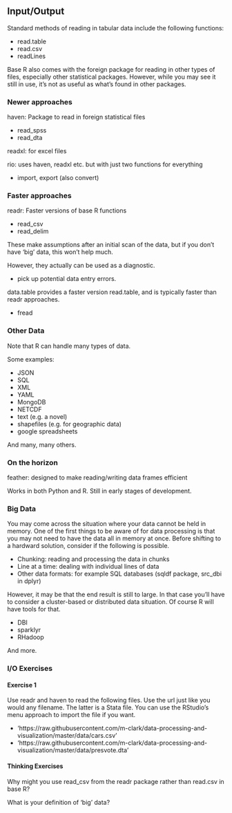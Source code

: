 ## Input/Output


Standard methods of reading in tabular data include the following functions:

- <span class="func">read.table</span>
- <span class="func">read.csv</span>
- <span class="func">readLines</span>

Base R also comes with the <span class="pack">foreign</span> package for reading in other types of files, especially other statistical packages. However, while you may see it still in use, it's not as useful as what's found in other packages.


### Newer approaches

<span class="pack">haven</span>: Package to read in foreign statistical files

  - <span class="func">read_spss</span>
  - <span class="func">read_dta</span>

<span class="pack">readxl</span>: for excel files

<span class="pack">rio</span>: uses haven, readxl etc. but with just two functions for everything

- <span class="func">import</span>, <span class="func">export</span> (also <span class="func">convert</span>)


### Faster approaches

<span class="pack">readr</span>: Faster versions of base R functions

  - <span class="func">read_csv</span>
  - <span class="func">read_delim</span>

These make assumptions after an initial scan of the data, but if you don't have 'big' data, this won't help much.

However, they actually can be used as a diagnostic.

  - pick up potential data entry errors.


<span class="pack">data.table</span> provides a faster version <span class="func">read.table</span>, and is typically faster than <span class="pack">readr</span> approaches.

  - <span class="func">fread</span>




### Other Data

Note that R can handle many types of data.

Some examples:

- JSON
- SQL
- XML
- YAML
- MongoDB
- NETCDF
- text (e.g. a novel)
- shapefiles (e.g. for geographic data)
- google spreadsheets

And many, many others.


### On the horizon
 
<span class="pack">feather</span>: designed to make reading/writing data frames efficient

Works in both Python and R. Still in early stages of development.


### Big Data

You may come across the situation where your data cannot be held in memory.  One of the first things to be aware of for data processing is that you may not need to have the data all in memory at once.  Before shifting to a hardward solution, consider if the following is possible.

- Chunking: reading and processing the data in chunks
- Line at a time: dealing with individual lines of data
- Other data formats: for example SQL databases (<span class="pack">sqldf</span> package, <span class="func">src_dbi</span> in <span class="pack">dplyr</span>)

However, it may be that the end result is still to large.  In that case you'll have to consider a cluster-based or distributed data situation.  Of course R will have tools for that.


- <span class="pack">DBI</span>
- <span class="pack">sparklyr</span>
- <span class="pack">RHadoop</span>

And more.

### **I/O Exercises**

#### Exercise 1

Use <span class=""></span>readr and <span class=""></span>haven to read the following files. Use the url just like you would any filename.  The latter is a Stata file.  You can use the RStudio's menu approach to import the file if you want.

- 'https://raw.githubusercontent.com/m-clark/data-processing-and-visualization/master/data/cars.csv'
- 'https://raw.githubusercontent.com/m-clark/data-processing-and-visualization/master/data/presvote.dta'

#### Thinking Exercises

Why might you use <span class="func">read_csv</span> from the <span class="pack">readr</span> package rather than <span class="func">read.csv</span> in base R?

What is your definition of 'big' data?